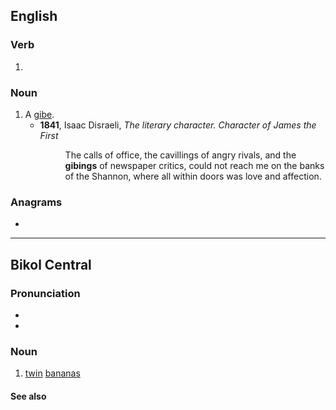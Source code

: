 ==English==

===Verb===
{{head|en|verb form}}

# {{present participle of|en|gibe|nocat=1}}

===Noun===
{{en-noun}}

# A [[gibe]].
#* '''1841''', Isaac Disraeli, ''The literary character. Character of James the First''
#*: The calls of office, the cavillings of angry rivals, and the '''gibings''' of newspaper critics, could not reach me on the banks of the Shannon, where all within doors was love and affection.

===Anagrams===
* {{anagrams|en|a=bggiin|biggin}}

----

==Bikol Central==

===Pronunciation===
* {{hyph|bcl|gi|bing}}
* {{bcl-IPA|gibíng}}

===Noun===
{{head|bcl|noun|head=gibíng}}

# [[twin]] [[banana]]s

====See also====
{{col3|bcl|batag|butohan|bungoran|saba|bulig|saha|butol|puso|barani|puso}}
